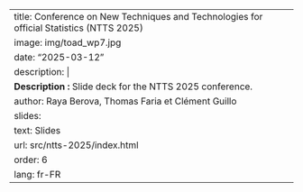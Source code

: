 ---
title: Conference on New Techniques and Technologies for official Statistics (NTTS 2025)
image: img/toad_wp7.jpg
date: "2025-03-12"
description: |
  <b>Description :</b> Slide deck for the NTTS 2025 conference.
author: Raya Berova, Thomas Faria et Clément Guillo
slides:
  text: Slides
  url: src/ntts-2025/index.html
order: 6
lang: fr-FR
---